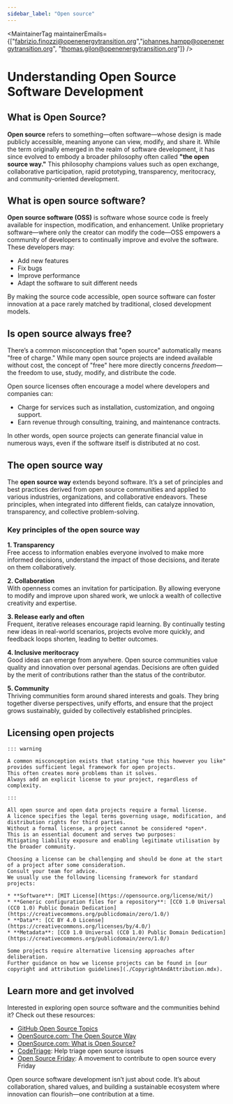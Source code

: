 ```yaml
---
sidebar_label: "Open source"
---
```



<MaintainerTag maintainerEmails={["fabrizio.finozzi@openenergytransition.org","johannes.hampp@openenergytransition.org", "thomas.gilon@openenergytransition.org"]} />

# Understanding Open Source Software Development

## What is Open Source?

**Open source** refers to something—often software—whose design is made publicly accessible, meaning anyone can view, modify, and share it. While the term originally emerged in the realm of software development, it has since evolved to embody a broader philosophy often called **"the open source way."** This philosophy champions values such as open exchange, collaborative participation, rapid prototyping, transparency, meritocracy, and community-oriented development.

## What is open source software?

**Open source software (OSS)** is software whose source code is freely available for inspection, modification, and enhancement. Unlike proprietary software—where only the creator can modify the code—OSS empowers a community of developers to continually improve and evolve the software. These developers may:

- Add new features
- Fix bugs
- Improve performance
- Adapt the software to suit different needs

By making the source code accessible, open source software can foster innovation at a pace rarely matched by traditional, closed development models.

## Is open source always free?

There’s a common misconception that "open source" automatically means "free of charge." While many open source projects are indeed available without cost, the concept of "free" here more directly concerns *freedom*—the freedom to use, study, modify, and distribute the code.

Open source licenses often encourage a model where developers and companies can:

- Charge for services such as installation, customization, and ongoing support.
- Earn revenue through consulting, training, and maintenance contracts.

In other words, open source projects can generate financial value in numerous ways, even if the software itself is distributed at no cost.

## The open source way

The **open source way** extends beyond software. It’s a set of principles and best practices derived from open source communities and applied to various industries, organizations, and collaborative endeavors. These principles, when integrated into different fields, can catalyze innovation, transparency, and collective problem-solving.

### Key principles of the open source way

**1. Transparency**  
Free access to information enables everyone involved to make more informed decisions, understand the impact of those decisions, and iterate on them collaboratively.

**2. Collaboration**  
With openness comes an invitation for participation. By allowing everyone to modify and improve upon shared work, we unlock a wealth of collective creativity and expertise.

**3. Release early and often**  
Frequent, iterative releases encourage rapid learning. By continually testing new ideas in real-world scenarios, projects evolve more quickly, and feedback loops shorten, leading to better outcomes.

**4. Inclusive meritocracy**  
Good ideas can emerge from anywhere. Open source communities value quality and innovation over personal agendas. Decisions are often guided by the merit of contributions rather than the status of the contributor.

**5. Community**  
Thriving communities form around shared interests and goals. They bring together diverse perspectives, unify efforts, and ensure that the project grows sustainably, guided by collectively established principles.

## Licensing open projects
	
	::: warning
	
	A common misconception exists that stating "use this however you like" provides sufficient legal framework for open projects.
	This often creates more problems than it solves.
	Always add an explicit license to your project, regardless of complexity.
	
	:::
	
	All open source and open data projects require a formal license.
	A licence specifies the legal terms governing usage, modification, and distribution rights for third parties.
	Without a formal license, a project cannot be considered *open*.
	This is an essential document and serves two purposes:
	Mitigating liability exposure and enabling legitimate utilisation by the broader community.
	
	Choosing a license can be challenging and should be done at the start of a project after some consideration.
	Consult your team for advice.
	We usually use the following licensing framework for standard projects:
	
	* **Software**: [MIT License](https://opensource.org/license/mit/)
    * **Generic configuration files for a repository**: [CC0 1.0 Universal (CC0 1.0) Public Domain Dedication](https://creativecommons.org/publicdomain/zero/1.0/)
	* **Data**: [CC BY 4.0 License](https://creativecommons.org/licenses/by/4.0/)
	* **Metadata**: [CC0 1.0 Universal (CC0 1.0) Public Domain Dedication](https://creativecommons.org/publicdomain/zero/1.0/)
	
	Some projects require alternative licensing approaches after deliberation.
	Further guidance on how we license projects can be found in [our copyright and attribution guidelines](./CopyrightAndAttribution.mdx).
## Learn more and get involved

Interested in exploring open source software and the communities behind it? Check out these resources:

- [GitHub Open Source Topics](https://github.com/topics/open-source)
- [OpenSource.com: The Open Source Way](https://opensource.com/open-source-way)
- [OpenSource.com: What is Open Source?](https://opensource.com/resources/what-open-source)
- [CodeTriage](https://www.codetriage.com/): Help triage open source issues
- [Open Source Friday](https://opensourcefriday.com/): A movement to contribute to open source every Friday

Open source software development isn’t just about code. It’s about collaboration, shared values, and building a sustainable ecosystem where innovation can flourish—one contribution at a time.

